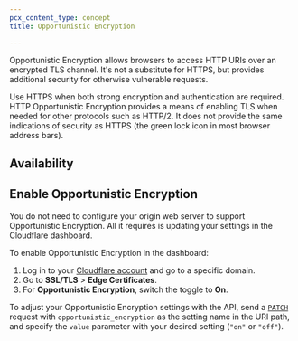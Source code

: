 ```yaml
---
pcx_content_type: concept
title: Opportunistic Encryption

---
```



Opportunistic Encryption allows browsers to access HTTP URIs over an encrypted TLS channel. It's not a substitute for HTTPS, but provides additional security for otherwise vulnerable requests.

Use HTTPS when both strong encryption and authentication are required. HTTP Opportunistic Encryption provides a means of enabling TLS when needed for other protocols such as HTTP/2. It does not provide the same indications of security as HTTPS (the green lock icon in most browser address bars).

## Availability

<FeatureTable id="ssl.opportunistic_encryption" />

## Enable Opportunistic Encryption

You do not need to configure your origin web server to support Opportunistic Encryption. All it requires is updating your settings in the Cloudflare dashboard.

<Tabs> <TabItem label="Dashboard">

To enable Opportunistic Encryption in the dashboard:

1. Log in to your [Cloudflare account](https://dash.cloudflare.com) and go to a specific domain.
2. Go to **SSL/TLS** > **Edge Certificates**.
3. For **Opportunistic Encryption**, switch the toggle to **On**.

</TabItem> <TabItem label="API">

To adjust your Opportunistic Encryption settings with the API, send a [`PATCH`](/api/operations/zone-settings-edit-single-setting) request with `opportunistic_encryption` as the setting name in the URI path, and specify the `value` parameter with your desired setting (`"on"` or `"off"`).

</TabItem> </Tabs>

<Render file="configuration-rule-promotion" product="rules" />
